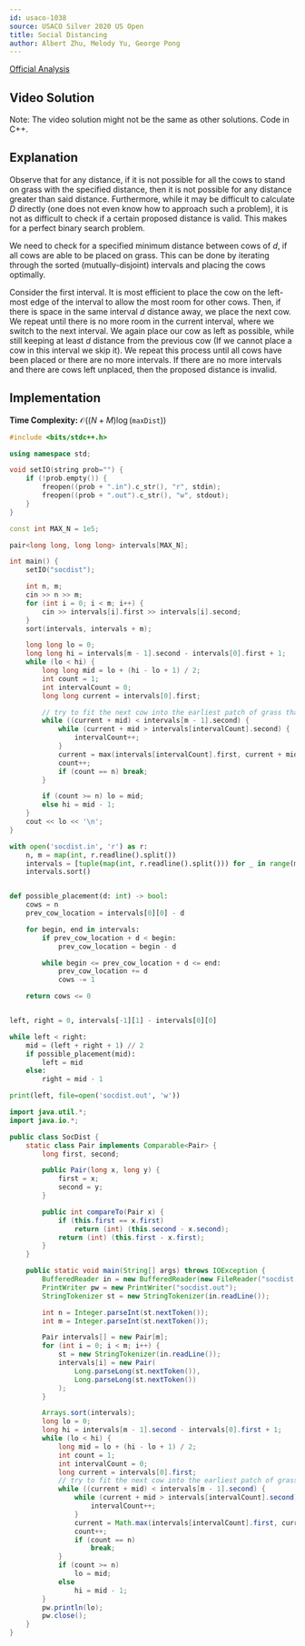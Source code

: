```yaml
---
id: usaco-1038
source: USACO Silver 2020 US Open
title: Social Distancing
author: Albert Zhu, Melody Yu, George Pong
---
```


[Official Analysis](http://www.usaco.org/current/data/sol_socdist_silver_open20.html)

## Video Solution

Note: The video solution might not be the same as other solutions. Code in C++.
<Youtube id="mt8QhnFOkr0" />

## Explanation

Observe that for any distance, if it is not possible for all the cows to stand on grass with the specified distance, then it is not possible for any distance greater than said distance. Furthermore, while it may be difficult to calculate $D$ directly (one does not even know how to approach such a problem), it is not as difficult to check if a certain proposed distance is valid. This makes for a perfect binary search problem.

We need to check for a specified minimum distance between cows of $d$, if all cows are able to be placed on grass. This can be done by iterating through the sorted (mutually-disjoint) intervals and placing the cows optimally.

Consider the first interval. It is most efficient to place the cow on the left-most edge of the interval to allow the most room for other cows. Then, if there is space in the same interval $d$ distance away, we place the next cow. We repeat until there is no more room in the current interval, where we switch to the next interval. We again place our cow as left as possible, while still keeping at least $d$ distance from the previous cow (If we cannot place a cow in this interval we skip it). We repeat this process until all cows have been placed or there are no more intervals. If there are no more intervals and there are cows left unplaced, then the proposed distance is invalid.

## Implementation

**Time Complexity:** $\mathcal{O}((N+M)\log (\texttt{maxDist}))$

<LanguageSection>

<CPPSection>

```cpp
#include <bits/stdc++.h>

using namespace std;

void setIO(string prob="") {
	if (!prob.empty()) {
		freopen((prob + ".in").c_str(), "r", stdin);
		freopen((prob + ".out").c_str(), "w", stdout);
	}
}

const int MAX_N = 1e5;

pair<long long, long long> intervals[MAX_N];

int main() {
	setIO("socdist");

	int n, m;
	cin >> n >> m;
	for (int i = 0; i < m; i++) {
		cin >> intervals[i].first >> intervals[i].second;
	}
	sort(intervals, intervals + m);

	long long lo = 0;
	long long hi = intervals[m - 1].second - intervals[0].first + 1;
	while (lo < hi) {
		long long mid = lo + (hi - lo + 1) / 2;
		int count = 1;
		int intervalCount = 0;
		long long current = intervals[0].first;

		// try to fit the next cow into the earliest patch of grass that's available
		while ((current + mid) < intervals[m - 1].second) {
			while (current + mid > intervals[intervalCount].second) {
				intervalCount++;
			}
			current = max(intervals[intervalCount].first, current + mid);
			count++;
			if (count == n) break;
		}

		if (count >= n) lo = mid;
		else hi = mid - 1;
	}
	cout << lo << '\n';
}
```

</CPPSection>

<PySection>

```py
with open('socdist.in', 'r') as r:
	n, m = map(int, r.readline().split())
	intervals = [tuple(map(int, r.readline().split())) for _ in range(m)]
	intervals.sort()


def possible_placement(d: int) -> bool:
	cows = n
	prev_cow_location = intervals[0][0] - d

	for begin, end in intervals:
		if prev_cow_location + d < begin:
			prev_cow_location = begin - d

		while begin <= prev_cow_location + d <= end:
			prev_cow_location += d
			cows -= 1

	return cows <= 0


left, right = 0, intervals[-1][1] - intervals[0][0]

while left < right:
	mid = (left + right + 1) // 2
	if possible_placement(mid):
		left = mid
	else:
		right = mid - 1

print(left, file=open('socdist.out', 'w'))
```

</PySection>

<JavaSection>

```java
import java.util.*;
import java.io.*;

public class SocDist {
	static class Pair implements Comparable<Pair> {
		long first, second;

		public Pair(long x, long y) {
			first = x;
			second = y;
		}

		public int compareTo(Pair x) {
			if (this.first == x.first)
				return (int) (this.second - x.second);
			return (int) (this.first - x.first);
		}
	}

	public static void main(String[] args) throws IOException {
		BufferedReader in = new BufferedReader(new FileReader("socdist.in"));
		PrintWriter pw = new PrintWriter("socdist.out");
		StringTokenizer st = new StringTokenizer(in.readLine());

		int n = Integer.parseInt(st.nextToken());
		int m = Integer.parseInt(st.nextToken());

		Pair intervals[] = new Pair[m];
		for (int i = 0; i < m; i++) {
			st = new StringTokenizer(in.readLine());
			intervals[i] = new Pair(
				Long.parseLong(st.nextToken()),
				Long.parseLong(st.nextToken())
			);
		}

		Arrays.sort(intervals);
		long lo = 0;
		long hi = intervals[m - 1].second - intervals[0].first + 1;
		while (lo < hi) {
			long mid = lo + (hi - lo + 1) / 2;
			int count = 1;
			int intervalCount = 0;
			long current = intervals[0].first;
			// try to fit the next cow into the earliest patch of grass that's available
			while ((current + mid) < intervals[m - 1].second) {
				while (current + mid > intervals[intervalCount].second) {
					intervalCount++;
				}
				current = Math.max(intervals[intervalCount].first, current + mid);
				count++;
				if (count == n)
					break;
			}
			if (count >= n)
				lo = mid;
			else
				hi = mid - 1;
		}
		pw.println(lo);
		pw.close();
	}
}
```

</JavaSection>

</LanguageSection>
